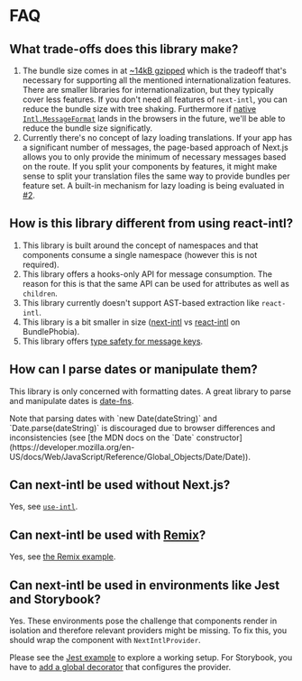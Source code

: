 
# FAQ

## What trade-offs does this library make?

1. The bundle size comes in at [~14kB gzipped](https://bundlephobia.com/result?p=next-intl) which is the tradeoff that's necessary for supporting all the mentioned internationalization features. There are smaller libraries for internationalization, but they typically cover less features. If you don't need all features of `next-intl`, you can reduce the bundle size with tree shaking. Furthermore if [native `Intl.MessageFormat`](https://github.com/tc39/proposal-intl-messageformat) lands in the browsers in the future, we'll be able to reduce the bundle size significatly.
2. Currently there's no concept of lazy loading translations. If your app has a significant number of messages, the page-based approach of Next.js allows you to only provide the minimum of necessary messages based on the route. If you split your components by features, it might make sense to split your translation files the same way to provide bundles per feature set. A built-in mechanism for lazy loading is being evaluated in [#2](https://github.com/amannn/next-intl/issues/2).

## How is this library different from using react-intl?

1. This library is built around the concept of namespaces and that components consume a single namespace (however this is not required).
2. This library offers a hooks-only API for message consumption. The reason for this is that the same API can be used for attributes as well as `children`.
3. This library currently doesn't support AST-based extraction like `react-intl`.
4. This library is a bit smaller in size ([next-intl](https://bundlephobia.com/result?p=next-intl) vs [react-intl](https://bundlephobia.com/result?p=react-intl) on BundlePhobia).
5. This library offers [type safety for message keys](/docs/usage/typescript).

## How can I parse dates or manipulate them?

This library is only concerned with formatting dates. A great library to parse and manipulate dates is [date-fns](https://date-fns.org/).

<Callout>
  Note that parsing dates with `new Date(dateString)` and
  `Date.parse(dateString)` is discouraged due to browser differences and
  inconsistencies (see [the MDN docs on the `Date`
  constructor](https://developer.mozilla.org/en-US/docs/Web/JavaScript/Reference/Global_Objects/Date/Date)).
</Callout>

## Can next-intl be used without Next.js?

Yes, see [`use-intl`](https://github.com/amannn/next-intl/tree/main/packages/use-intl).

## Can next-intl be used with [Remix](https://remix.run/)?

Yes, see [the Remix example](https://github.com/amannn/next-intl/tree/main/packages/example-remix).

## Can next-intl be used in environments like Jest and Storybook?

Yes. These environments pose the challenge that components render in isolation and therefore relevant providers might be missing. To fix this, you should wrap the component with `NextIntlProvider`.

Please see the [Jest example](https://github.com/amannn/next-intl/blob/main/packages/example-advanced/src/components/Navigation.spec.tsx) to explore a working setup. For Storybook, you have to [add a global decorator](https://storybook.js.org/docs/react/writing-stories/decorators#global-decorators) that configures the provider.
